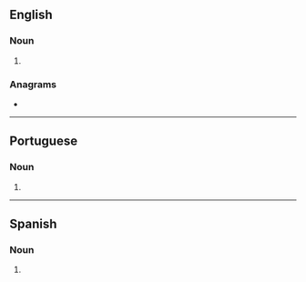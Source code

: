 ==English==

===Noun===
{{head|en|noun plural form}}

# {{plural of|golpe|lang=en}}

===Anagrams===
* {{anagrams|en|a=eglops|Gospel|glopes|gospel}}

----

==Portuguese==

===Noun===
{{head|pt|noun form}}

# {{plural of|golpe|lang=pt}}

----

==Spanish==

===Noun===
{{head|es|noun form|g=m-p}}

# {{plural of|golpe|lang=es}}